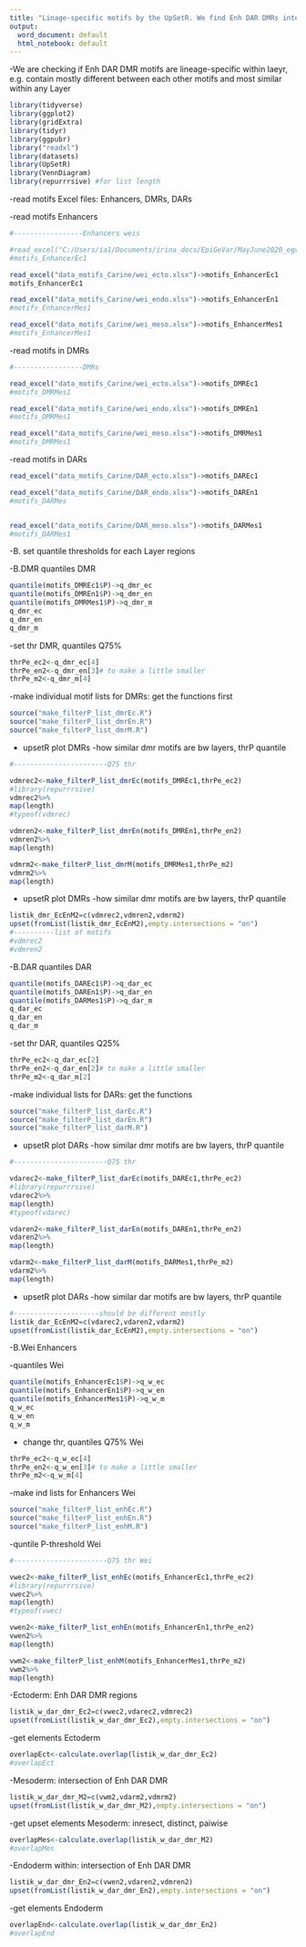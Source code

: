 ```yaml
---
title: "Linage-specific motifs by the UpSetR. We find Enh DAR DMRs intersection of motifs within each Layer: show how similar motifs are for regions of the same lineage, and how different they are between lineages"
output:
  word_document: default
  html_notebook: default
---
```


  -We are checking if Enh DAR DMR motifs are lineage-specific within laeyr, e.g. contain mostly different between each other motifs and most similar within any Layer

```r
library(tidyverse)
library(ggplot2)
library(gridExtra)
library(tidyr)
library(ggpubr)
library("readxl")
library(datasets)  
library(UpSetR)
library(VennDiagram)
library(repurrrsive) #for list length

```
-read motifs Excel files: Enhancers, DMRs, DARs

-read motifs  Enhancers

```r
#-----------------Enhancers weis

#read_excel("C:/Users/ia1/Documents/irina_docs/EpiGeVar/MayJune2020_egv/DARs_Carine/wei_ecto.xlsx")->motifs_EnhancerEc1
#motifs_EnhancerEc1

read_excel("data_motifs_Carine/wei_ecto.xlsx")->motifs_EnhancerEc1
motifs_EnhancerEc1

read_excel("data_motifs_Carine/wei_endo.xlsx")->motifs_EnhancerEn1
#motifs_EnhancerMes1

read_excel("data_motifs_Carine/wei_meso.xlsx")->motifs_EnhancerMes1
#motifs_EnhancerMes1


```


-read motifs  in DMRs

```r
#-----------------DMRs 

read_excel("data_motifs_Carine/wei_ecto.xlsx")->motifs_DMREc1
#motifs_DMRMes1

read_excel("data_motifs_Carine/wei_endo.xlsx")->motifs_DMREn1
#motifs_DMRMes1

read_excel("data_motifs_Carine/wei_meso.xlsx")->motifs_DMRMes1
#motifs_DMRMes1

```
-read motifs in DARs

```r

read_excel("data_motifs_Carine/DAR_ecto.xlsx")->motifs_DAREc1

read_excel("data_motifs_Carine/DAR_endo.xlsx")->motifs_DAREn1
#motifs_DARMes


read_excel("data_motifs_Carine/DAR_meso.xlsx")->motifs_DARMes1
#motifs_DARMes1

```
-B. set quantile thresholds for each Layer regions

-B.DMR   quantiles DMR
```r
quantile(motifs_DMREc1$P)->q_dmr_ec
quantile(motifs_DMREn1$P)->q_dmr_en
quantile(motifs_DMRMes1$P)->q_dmr_m
q_dmr_ec
q_dmr_en
q_dmr_m

```

-set thr DMR,  quantiles Q75%
```r
thrPe_ec2<-q_dmr_ec[4]
thrPe_en2<-q_dmr_en[3]# to make a little smaller
thrPe_m2<-q_dmr_m[4]

```
-make individual motif lists for DMRs: get the functions first

```r
source("make_filterP_list_dmrEc.R")
source("make_filterP_list_dmrEn.R")
source("make_filterP_list_dmrM.R")
```
- upsetR plot DMRs
-how similar dmr motifs are bw layers, thrP quantile

```r
#-----------------------Q75 thr

vdmrec2<-make_filterP_list_dmrEc(motifs_DMREc1,thrPe_ec2)
#library(repurrrsive)
vdmrec2%>%
map(length)
#typeof(vdmrec)

vdmren2<-make_filterP_list_dmrEn(motifs_DMREn1,thrPe_en2)
vdmren2%>%
map(length)

vdmrm2<-make_filterP_list_dmrM(motifs_DMRMes1,thrPe_m2)
vdmrm2%>%
map(length)
```
- upsetR plot DMRs
-how similar dmr motifs are bw layers, thrP quantile
```r
listik_dmr_EcEnM2=c(vdmrec2,vdmren2,vdmrm2)
upset(fromList(listik_dmr_EcEnM2),empty.intersections = "on")
#----------list of motifs
#vdmrec2
#vdmren2


```

-B.DAR   quantiles DAR
```r
quantile(motifs_DAREc1$P)->q_dar_ec
quantile(motifs_DAREn1$P)->q_dar_en
quantile(motifs_DARMes1$P)->q_dar_m
q_dar_ec
q_dar_en
q_dar_m

```

-set thr DAR,  quantiles Q25%
```r
thrPe_ec2<-q_dar_ec[2]
thrPe_en2<-q_dar_en[2]# to make a little smaller
thrPe_m2<-q_dar_m[2]

```
-make individual lists for DARs: get the functions

```r
source("make_filterP_list_darEc.R")
source("make_filterP_list_darEn.R")
source("make_filterP_list_darM.R")

```
- upsetR plot DARs
-how similar dmr motifs are bw layers, thrP quantile

```r
#-----------------------Q75 thr

vdarec2<-make_filterP_list_darEc(motifs_DAREc1,thrPe_ec2)
#library(repurrrsive)
vdarec2%>%
map(length)
#typeof(vdarec)

vdaren2<-make_filterP_list_darEn(motifs_DAREn1,thrPe_en2)
vdaren2%>%
map(length)

vdarm2<-make_filterP_list_darM(motifs_DARMes1,thrPe_m2)
vdarm2%>%
map(length)
```
- upsetR plot DARs
-how similar dar motifs are bw layers, thrP quantile
```r
#---------------------should be different mostly
listik_dar_EcEnM2=c(vdarec2,vdaren2,vdarm2)
upset(fromList(listik_dar_EcEnM2),empty.intersections = "on")

```
-B.Wei Enhancers

-quantiles Wei
```r
quantile(motifs_EnhancerEc1$P)->q_w_ec
quantile(motifs_EnhancerEn1$P)->q_w_en
quantile(motifs_EnhancerMes1$P)->q_w_m
q_w_ec
q_w_en
q_w_m

```
- change thr, quantiles Q75% Wei
```r
thrPe_ec2<-q_w_ec[4]
thrPe_en2<-q_w_en[3]# to make a little smaller
thrPe_m2<-q_w_m[4]

```

-make ind lists for Enhancers Wei
```r
source("make_filterP_list_enhEc.R")
source("make_filterP_list_enhEn.R")
source("make_filterP_list_enhM.R")
```

-quntile P-threshold Wei

```r
#-----------------------Q75 thr Wei

vwec2<-make_filterP_list_enhEc(motifs_EnhancerEc1,thrPe_ec2)
#library(repurrrsive)
vwec2%>%
map(length)
#typeof(vwec)

vwen2<-make_filterP_list_enhEn(motifs_EnhancerEn1,thrPe_en2)
vwen2%>%
map(length)

vwm2<-make_filterP_list_enhM(motifs_EnhancerMes1,thrPe_m2)
vwm2%>%
map(length)
```

-Ectoderm: Enh DAR DMR regions

```r
listik_w_dar_dmr_Ec2=c(vwec2,vdarec2,vdmrec2)
upset(fromList(listik_w_dar_dmr_Ec2),empty.intersections = "on")
```
-get elements Ectoderm
```r
overlapEct<-calculate.overlap(listik_w_dar_dmr_Ec2)
#overlapEct
```


-Mesoderm: intersection of Enh DAR DMR
```r
listik_w_dar_dmr_M2=c(vwm2,vdarm2,vdmrm2)
upset(fromList(listik_w_dar_dmr_M2),empty.intersections = "on")
```
-get upset elements Mesoderm: inresect, distinct, paiwise
```r
overlapMes<-calculate.overlap(listik_w_dar_dmr_M2)
#overlapMes
```


-Endoderm within: intersection of Enh DAR DMR

```r
listik_w_dar_dmr_En2=c(vwen2,vdaren2,vdmren2)
upset(fromList(listik_w_dar_dmr_En2),empty.intersections = "on")
```
-get elements Endoderm
```r
overlapEnd<-calculate.overlap(listik_w_dar_dmr_En2)
#overlapEnd
```
